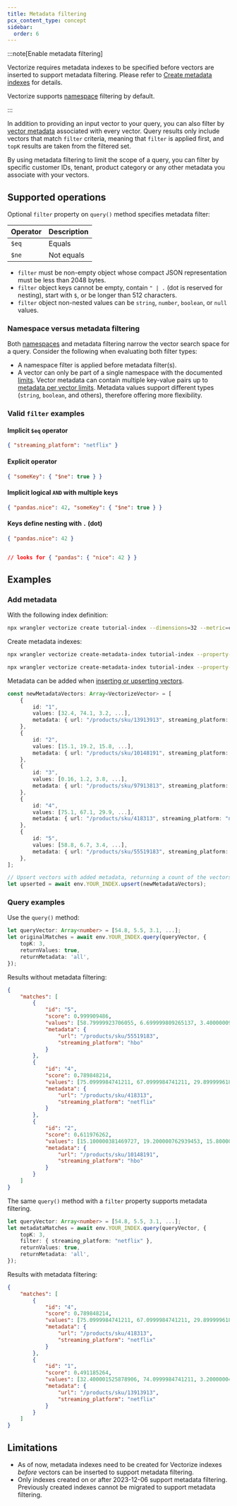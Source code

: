 ```yaml
---
title: Metadata filtering
pcx_content_type: concept
sidebar:
  order: 6
---
```



:::note[Enable metadata filtering]

Vectorize requires metadata indexes to be specified before vectors are inserted to support metadata filtering. Please refer to [Create metadata indexes](/vectorize/get-started/intro/#4-optional-create-metadata-indexes) for details.

Vectorize supports [namespace](/vectorize/best-practices/insert-vectors/#namespaces) filtering by default.

:::

In addition to providing an input vector to your query, you can also filter by [vector metadata](/vectorize/best-practices/insert-vectors/#metadata) associated with every vector. Query results only include vectors that match `filter` criteria, meaning that `filter` is applied first, and `topK` results are taken from the filtered set.

By using metadata filtering to limit the scope of a query, you can filter by specific customer IDs, tenant, product category or any other metadata you associate with your vectors.

## Supported operations

Optional `filter` property on `query()` method specifies metadata filter:

| Operator | Description |
| -------- | ----------- |
| `$eq`    | Equals      |
| `$ne`    | Not equals  |

- `filter` must be non-empty object whose compact JSON representation must be less than 2048 bytes.
- `filter` object keys cannot be empty, contain `" | .` (dot is reserved for nesting), start with `$`, or be longer than 512 characters.
- `filter` object non-nested values can be `string`, `number`, `boolean`, or `null` values.

### Namespace versus metadata filtering

Both [namespaces](/vectorize/best-practices/insert-vectors/#namespaces) and metadata filtering narrow the vector search space for a query. Consider the following when evaluating both filter types:

- A namespace filter is applied before metadata filter(s).
- A vector can only be part of a single namespace with the documented [limits](/vectorize/platform/limits/). Vector metadata can contain multiple key-value pairs up to [metadata per vector limits](/vectorize/platform/limits/). Metadata values support different types (`string`, `boolean`, and others), therefore offering more flexibility.

### Valid `filter` examples

#### Implicit `$eq` operator

```json
{ "streaming_platform": "netflix" }
```

#### Explicit operator

```json
{ "someKey": { "$ne": true } }
```

#### Implicit logical `AND` with multiple keys

```json
{ "pandas.nice": 42, "someKey": { "$ne": true } }
```

#### Keys define nesting with `.` (dot)

```json
{ "pandas.nice": 42 }


// looks for { "pandas": { "nice": 42 } }
```

## Examples

### Add metadata

<Render file="vectorize-legacy" />

With the following index definition:

```sh
npx wrangler vectorize create tutorial-index --dimensions=32 --metric=cosine
```

Create metadata indexes:

```sh
npx wrangler vectorize create-metadata-index tutorial-index --property-name=url --type=string
```

```sh
npx wrangler vectorize create-metadata-index tutorial-index --property-name=streaming_platform --type=string
```

Metadata can be added when [inserting or upserting vectors](/vectorize/best-practices/insert-vectors/#examples).

```ts
const newMetadataVectors: Array<VectorizeVector> = [
	{
		id: "1",
		values: [32.4, 74.1, 3.2, ...],
		metadata: { url: "/products/sku/13913913", streaming_platform: "netflix" },
	},
	{
		id: "2",
		values: [15.1, 19.2, 15.8, ...],
		metadata: { url: "/products/sku/10148191", streaming_platform: "hbo" },
	},
	{
		id: "3",
		values: [0.16, 1.2, 3.8, ...],
		metadata: { url: "/products/sku/97913813", streaming_platform: "amazon" },
	},
	{
		id: "4",
		values: [75.1, 67.1, 29.9, ...],
		metadata: { url: "/products/sku/418313", streaming_platform: "netflix" },
	},
	{
		id: "5",
		values: [58.8, 6.7, 3.4, ...],
		metadata: { url: "/products/sku/55519183", streaming_platform: "hbo" },
	},
];

// Upsert vectors with added metadata, returning a count of the vectors upserted and their vector IDs
let upserted = await env.YOUR_INDEX.upsert(newMetadataVectors);
```

### Query examples

Use the `query()` method:

```ts
let queryVector: Array<number> = [54.8, 5.5, 3.1, ...];
let originalMatches = await env.YOUR_INDEX.query(queryVector, {
	topK: 3,
	returnValues: true,
	returnMetadata: 'all',
});
```

Results without metadata filtering:

```json
{
	"matches": [
		{
			"id": "5",
			"score": 0.999909486,
			"values": [58.79999923706055, 6.699999809265137, 3.4000000953674316],
			"metadata": {
				"url": "/products/sku/55519183",
				"streaming_platform": "hbo"
			}
		},
		{
			"id": "4",
			"score": 0.789848214,
			"values": [75.0999984741211, 67.0999984741211, 29.899999618530273],
			"metadata": {
				"url": "/products/sku/418313",
				"streaming_platform": "netflix"
			}
		},
		{
			"id": "2",
			"score": 0.611976262,
			"values": [15.100000381469727, 19.200000762939453, 15.800000190734863],
			"metadata": {
				"url": "/products/sku/10148191",
				"streaming_platform": "hbo"
			}
		}
	]
}
```

The same `query()` method with a `filter` property supports metadata filtering.

```ts
let queryVector: Array<number> = [54.8, 5.5, 3.1, ...];
let metadataMatches = await env.YOUR_INDEX.query(queryVector, {
	topK: 3,
	filter: { streaming_platform: "netflix" },
	returnValues: true,
	returnMetadata: 'all',
});
```

Results with metadata filtering:

```json
{
	"matches": [
		{
			"id": "4",
			"score": 0.789848214,
			"values": [75.0999984741211, 67.0999984741211, 29.899999618530273],
			"metadata": {
				"url": "/products/sku/418313",
				"streaming_platform": "netflix"
			}
		},
		{
			"id": "1",
			"score": 0.491185264,
			"values": [32.400001525878906, 74.0999984741211, 3.200000047683716],
			"metadata": {
				"url": "/products/sku/13913913",
				"streaming_platform": "netflix"
			}
		}
	]
}
```

## Limitations

- As of now, metadata indexes need to be created for Vectorize indexes _before_ vectors can be inserted to support metadata filtering.
- Only indexes created on or after 2023-12-06 support metadata filtering. Previously created indexes cannot be migrated to support metadata filtering.
